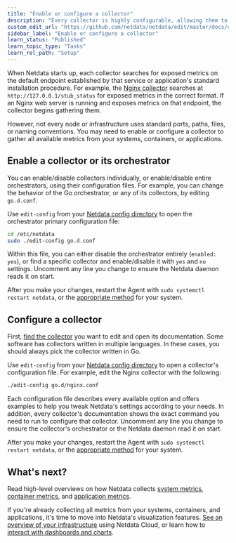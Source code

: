 ```yaml
---
title: "Enable or configure a collector"
description: "Every collector is highly configurable, allowing them to collect metrics from any node and any infrastructure."
custom_edit_url: "https://github.com/netdata/netdata/edit/master/docs/collect/enable-configure.md"
sidebar_label: "Enable or configure a collector"
learn_status: "Published"
learn_topic_type: "Tasks"
learn_rel_path: "Setup"
---
```



When Netdata starts up, each collector searches for exposed metrics on the default endpoint established by that service
or application's standard installation procedure. For example, the [Nginx
collector](https://learn.netdata.cloud/docs/agent/collectors/go.d.plugin/modules/nginx) searches at
`http://127.0.0.1/stub_status` for exposed metrics in the correct format. If an Nginx web server is running and exposes
metrics on that endpoint, the collector begins gathering them.

However, not every node or infrastructure uses standard ports, paths, files, or naming conventions. You may need to
enable or configure a collector to gather all available metrics from your systems, containers, or applications.

## Enable a collector or its orchestrator

You can enable/disable collectors individually, or enable/disable entire orchestrators, using their configuration files.
For example, you can change the behavior of the Go orchestrator, or any of its collectors, by editing `go.d.conf`.

Use `edit-config` from your [Netdata config directory](/docs/configure/nodes.md#the-netdata-config-directory) to open
the orchestrator primary configuration file:

```bash
cd /etc/netdata
sudo ./edit-config go.d.conf
```

Within this file, you can either disable the orchestrator entirely (`enabled: yes`), or find a specific collector and
enable/disable it with `yes` and `no` settings. Uncomment any line you change to ensure the Netdata daemon reads it on
start.

After you make your changes, restart the Agent with `sudo systemctl restart netdata`, or the [appropriate
method](/docs/configure/start-stop-restart.md) for your system.

## Configure a collector

First, [find the collector](/collectors/COLLECTORS.md) you want to edit and open its documentation. Some software has
collectors written in multiple languages. In these cases, you should always pick the collector written in Go.

Use `edit-config` from your [Netdata config directory](/docs/configure/nodes.md#the-netdata-config-directory) to open a
collector's configuration file. For example, edit the Nginx collector with the following:

```bash
./edit-config go.d/nginx.conf
```

Each configuration file describes every available option and offers examples to help you tweak Netdata's settings
according to your needs. In addition, every collector's documentation shows the exact command you need to run to
configure that collector. Uncomment any line you change to ensure the collector's orchestrator or the Netdata daemon
read it on start.

After you make your changes, restart the Agent with `sudo systemctl restart netdata`, or the [appropriate
method](/docs/configure/start-stop-restart.md) for your system.

## What's next?

Read high-level overviews on how Netdata collects [system metrics](/docs/collect/system-metrics.md), [container
metrics](/docs/collect/container-metrics.md), and [application metrics](/docs/collect/application-metrics.md).

If you're already collecting all metrics from your systems, containers, and applications, it's time to move into
Netdata's visualization features. [See an overview of your infrastructure](/docs/visualize/overview-infrastructure.md)
using Netdata Cloud, or learn how to [interact with dashboards and
charts](/docs/visualize/interact-dashboards-charts.md).


